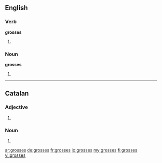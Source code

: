 ==English==

===Verb===
'''grosses'''
# {{third-person singular of|gross}}

===Noun===
'''grosses'''
# {{plural of|gross}}

----

==Catalan==

===Adjective===
{{ca-adj-form|f|p}}

# {{ca-feminine plural of|gros}}

===Noun===
{{ca-noun-form|f|p}}
# {{plural of|grossa|lang=ca}}

[[ar:grosses]]
[[de:grosses]]
[[fr:grosses]]
[[io:grosses]]
[[my:grosses]]
[[fi:grosses]]
[[vi:grosses]]